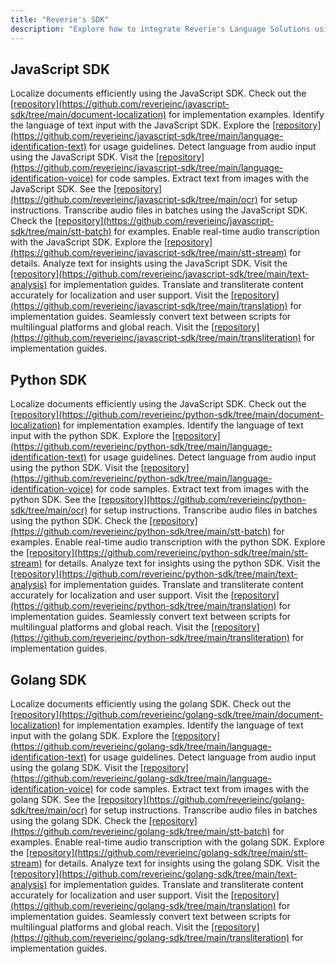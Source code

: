 ```yaml
---
title: "Reverie's SDK"
description: "Explore how to integrate Reverie's Language Solutions using our SDKs. This section provides guidance on leveraging our prebuilt libraries to process audio files, extract transcription data, and seamlessly embed various language capabilities into your applications."
---
```


## JavaScript SDK
<CardGroup cols={2}>
  <Card title="Document Localization" icon="file">
    <Accordion title="Details">
      Localize documents efficiently using the JavaScript SDK. Check out the <u>[repository](https://github.com/reverieinc/javascript-sdk/tree/main/document-localization)</u> for implementation examples.
    </Accordion>
  </Card>
  <Card title="Language Identification (Text)" icon="text">
    <Accordion title="Details">
      Identify the language of text input with the JavaScript SDK. Explore the <u>[repository](https://github.com/reverieinc/javascript-sdk/tree/main/language-identification-text)</u> for usage guidelines.
    </Accordion>
  </Card>
  <Card title="Language Identification (Voice)" icon="microphone">
    <Accordion title="Details">
      Detect language from audio input using the JavaScript SDK. Visit the <u>[repository](https://github.com/reverieinc/javascript-sdk/tree/main/language-identification-voice)</u> for code samples.
    </Accordion>
  </Card>
  <Card title="OCR" icon="image">
    <Accordion title="Details">
      Extract text from images with the JavaScript SDK. See the <u>[repository](https://github.com/reverieinc/javascript-sdk/tree/main/ocr)</u> for setup instructions.
    </Accordion>
  </Card>
  <Card title="Speech-to-Text (Batch)" icon="play">
    <Accordion title="Details">
      Transcribe audio files in batches using the JavaScript SDK. Check the <u>[repository](https://github.com/reverieinc/javascript-sdk/tree/main/stt-batch)</u> for examples.
    </Accordion>
  </Card>
  <Card title="Speech-to-Text (Stream)" icon="waveform">
    <Accordion title="Details">
      Enable real-time audio transcription with the JavaScript SDK. Explore the <u>[repository](https://github.com/reverieinc/javascript-sdk/tree/main/stt-stream)</u> for details.
    </Accordion>
  </Card>
  <Card title="Text Analysis" icon="book">
    <Accordion title="Details">
      Analyze text for insights using the JavaScript SDK. Visit the <u>[repository](https://github.com/reverieinc/javascript-sdk/tree/main/text-analysis)</u> for implementation guides.
    </Accordion>
  </Card>
  <Card title="Translation" icon="language">
    <Accordion title="Details">
      Translate and transliterate content accurately for localization and user support. Visit the <u>[repository](https://github.com/reverieinc/javascript-sdk/tree/main/translation)</u> for implementation guides.
    </Accordion>
  </Card>
  <Card title="Transliteration" icon="keyboard">
    <Accordion title="Details">
      Seamlessly convert text between scripts for multilingual platforms and global reach. Visit the <u>[repository](https://github.com/reverieinc/javascript-sdk/tree/main/transliteration)</u> for implementation guides.
    </Accordion>
  </Card>
</CardGroup>

## Python SDK
<CardGroup cols={2}>
  <Card title="Document Localization" icon="file">
    <Accordion title="Details">
      Localize documents efficiently using the JavaScript SDK. Check out the <u>[repository](https://github.com/reverieinc/python-sdk/tree/main/document-localization)</u> for implementation examples.
    </Accordion>
  </Card>
  <Card title="Language Identification (Text)" icon="text">
    <Accordion title="Details">
      Identify the language of text input with the python SDK. Explore the <u>[repository](https://github.com/reverieinc/python-sdk/tree/main/language-identification-text)</u> for usage guidelines.
    </Accordion>
  </Card>
  <Card title="Language Identification (Voice)" icon="microphone">
    <Accordion title="Details">
      Detect language from audio input using the python SDK. Visit the <u>[repository](https://github.com/reverieinc/python-sdk/tree/main/language-identification-voice)</u> for code samples.
    </Accordion>
  </Card>
  <Card title="OCR" icon="image">
    <Accordion title="Details">
      Extract text from images with the python SDK. See the <u>[repository](https://github.com/reverieinc/python-sdk/tree/main/ocr)</u> for setup instructions.
    </Accordion>
  </Card>
  <Card title="Speech-to-Text (Batch)" icon="play">
    <Accordion title="Details">
      Transcribe audio files in batches using the python SDK. Check the <u>[repository](https://github.com/reverieinc/python-sdk/tree/main/stt-batch)</u> for examples.
    </Accordion>
  </Card>
  <Card title="Speech-to-Text (Stream)" icon="waveform">
    <Accordion title="Details">
      Enable real-time audio transcription with the python SDK. Explore the <u>[repository](https://github.com/reverieinc/python-sdk/tree/main/stt-stream)</u> for details.
    </Accordion>
  </Card>
  <Card title="Text Analysis" icon="book">
    <Accordion title="Details">
      Analyze text for insights using the python SDK. Visit the <u>[repository](https://github.com/reverieinc/python-sdk/tree/main/text-analysis)</u> for implementation guides.
    </Accordion>
  </Card>
  <Card title="Translation" icon="language">
    <Accordion title="Details">
      Translate and transliterate content accurately for localization and user support. Visit the <u>[repository](https://github.com/reverieinc/python-sdk/tree/main/translation)</u> for implementation guides.
    </Accordion>
  </Card>
  <Card title="Transliteration" icon="keyboard">
    <Accordion title="Details">
      Seamlessly convert text between scripts for multilingual platforms and global reach. Visit the <u>[repository](https://github.com/reverieinc/python-sdk/tree/main/transliteration)</u> for implementation guides.
    </Accordion>
  </Card>
</CardGroup>


## Golang SDK
<CardGroup cols={2}>
  <Card title="Document Localization" icon="file">
    <Accordion title="Details">
      Localize documents efficiently using the golang SDK. Check out the <u>[repository](https://github.com/reverieinc/golang-sdk/tree/main/document-localization)</u> for implementation examples.
    </Accordion>
  </Card>
  <Card title="Language Identification (Text)" icon="text">
    <Accordion title="Details">
      Identify the language of text input with the golang SDK. Explore the <u>[repository](https://github.com/reverieinc/golang-sdk/tree/main/language-identification-text)</u> for usage guidelines.
    </Accordion>
  </Card>
  <Card title="Language Identification (Voice)" icon="microphone">
    <Accordion title="Details">
      Detect language from audio input using the golang SDK. Visit the <u>[repository](https://github.com/reverieinc/golang-sdk/tree/main/language-identification-voice)</u> for code samples.
    </Accordion>
  </Card>
  <Card title="OCR" icon="image">
    <Accordion title="Details">
      Extract text from images with the golang SDK. See the <u>[repository](https://github.com/reverieinc/golang-sdk/tree/main/ocr)</u> for setup instructions.
    </Accordion>
  </Card>
  <Card title="Speech-to-Text (Batch)" icon="play">
    <Accordion title="Details">
      Transcribe audio files in batches using the golang SDK. Check the <u>[repository](https://github.com/reverieinc/golang-sdk/tree/main/stt-batch)</u> for examples.
    </Accordion>
  </Card>
  <Card title="Speech-to-Text (Stream)" icon="waveform">
    <Accordion title="Details">
      Enable real-time audio transcription with the golang SDK. Explore the <u>[repository](https://github.com/reverieinc/golang-sdk/tree/main/stt-stream)</u> for details.
    </Accordion>
  </Card>
  <Card title="Text Analysis" icon="book">
    <Accordion title="Details">
      Analyze text for insights using the golang SDK. Visit the <u>[repository](https://github.com/reverieinc/golang-sdk/tree/main/text-analysis)</u> for implementation guides.
    </Accordion>
  </Card>
  <Card title="Translation" icon="language">
    <Accordion title="Details">
      Translate and transliterate content accurately for localization and user support. Visit the <u>[repository](https://github.com/reverieinc/golang-sdk/tree/main/translation)</u> for implementation guides.
    </Accordion>
  </Card>
  <Card title="Transliteration" icon="keyboard">
    <Accordion title="Details">
      Seamlessly convert text between scripts for multilingual platforms and global reach. Visit the <u>[repository](https://github.com/reverieinc/golang-sdk/tree/main/transliteration)</u> for implementation guides.
    </Accordion>
  </Card>
</CardGroup>
